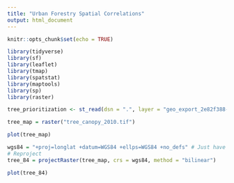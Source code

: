 ```yaml
---
title: "Urban Forestry Spatial Correlations"
output: html_document
---
```


```r
knitr::opts_chunk$set(echo = TRUE)
```



```r
library(tidyverse)
library(sf)
library(leaflet)
library(tmap)
library(spatstat)
library(maptools)
library(sp)
library(raster)
```

```r
tree_prioritization <- st_read(dsn = ".", layer = "geo_export_2e82f388-c013-45a0-bb25-522154013165")

tree_map = raster("tree_canopy_2010.tif")
```

```r
plot(tree_map)
```
```r
wgs84 = "+proj=longlat +datum=WGS84 +ellps=WGS84 +no_defs" # Just have this ready to copy/paste
# Reproject
tree_84 = projectRaster(tree_map, crs = wgs84, method = "bilinear")

plot(tree_84)
```

